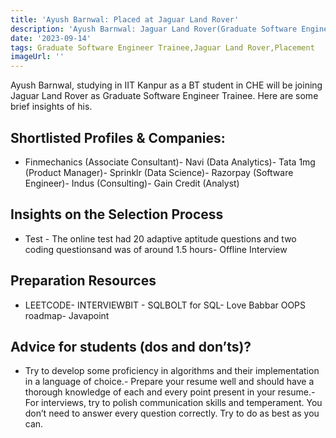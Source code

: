```yaml
---
title: 'Ayush Barnwal: Placed at Jaguar Land Rover'
description: 'Ayush Barnwal: Jaguar Land Rover(Graduate Software Engineer Trainee)'
date: '2023-09-14'
tags: Graduate Software Engineer Trainee,Jaguar Land Rover,Placement
imageUrl: ''
---
```


Ayush Barnwal, studying in IIT Kanpur as a BT student in CHE will be joining Jaguar Land Rover as Graduate Software Engineer Trainee. Here are some brief insights of his.

## Shortlisted Profiles & Companies:
- Finmechanics (Associate Consultant)- Navi (Data Analytics)- Tata 1mg (Product Manager)- Sprinklr (Data Science)- Razorpay (Software Engineer)- Indus (Consulting)- Gain Credit (Analyst)

## Insights on the Selection Process
- Test - The online test had 20 adaptive aptitude questions and two coding questionsand was of around 1.5 hours- Offline Interview

##  Preparation Resources
- LEETCODE- INTERVIEWBIT - SQLBOLT for SQL- Love Babbar OOPS roadmap- Javapoint

## Advice for students (dos and don’ts)? 
- Try to develop some proficiency in algorithms and their implementation in a language of choice.- Prepare your resume well and should have a thorough knowledge of each and every point present in your resume.- For interviews, try to polish communication skills and temperament. You don’t need to answer every question correctly. Try to do as best as you can.

